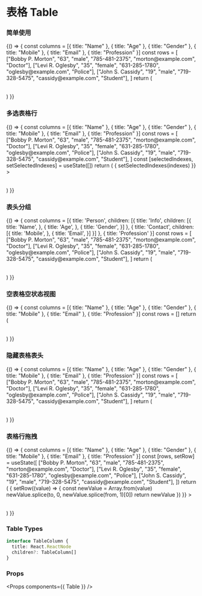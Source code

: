 
<Meta title="Table" component={Table} />

# 表格 Table

### 简单使用

<Preview>
  <Story name="Table">
    {() => {
      const columns = [{ title: "Name" }, { title: "Age" }, { title: "Gender" }, { title: "Mobile" }, { title: "Email" }, { title: "Profession" }]
      const rows = [
        ["Bobby P. Morton", "63", "male", "785-481-2375", "morton@example.com", "Doctor"],
        ["Levi R. Oglesby", "35", "female", "631-285-1780", "oglesby@example.com", "Police"],
        ["John S. Cassidy", "19", "male", "719-328-5475", "cassidy@example.com", "Student"],
      ]
      return (
        <Table
          columns={columns}
          rows={rows}
        ></Table>
      )
    }}
  </Story>
</Preview>

### 多选表格行

<Preview>
  <Story name="Table with selection">
    {() => {
      const columns = [{ title: "Name" }, { title: "Age" }, { title: "Gender" }, { title: "Mobile" }, { title: "Email" }, { title: "Profession" }]
      const rows = [
        ["Bobby P. Morton", "63", "male", "785-481-2375", "morton@example.com", "Doctor"],
        ["Levi R. Oglesby", "35", "female", "631-285-1780", "oglesby@example.com", "Police"],
        ["John S. Cassidy", "19", "male", "719-328-5475", "cassidy@example.com", "Student"],
      ]
      const [selectedIndexes, setSelectedIndexes] = useState([])
      return (
        <Table
          columns={columns}
          rows={rows}
          selectedIndexes={selectedIndexes}
          onSelected={(indexes) => { setSelectedIndexes(indexes) }}
        ></Table>
      )
    }}
  </Story>
</Preview>

### 表头分组

<Preview>
  <Story name="Table with grouping column">
    {() => {
      const columns = [{
        title: 'Person',
        children: [{
          title: 'Info',
          children: [{
            title: 'Name',
          }, {
            title: 'Age',
          }, {
            title: 'Gender',
          }]
        }, {
          title: 'Contact',
          children: [{
            title: 'Mobile',
          }, {
            title: 'Email',
          }]
        }]
      }, {
        title: 'Profession'
      }]
      const rows = [
        ["Bobby P. Morton", "63", "male", "785-481-2375", "morton@example.com", "Doctor"],
        ["Levi R. Oglesby", "35", "female", "631-285-1780", "oglesby@example.com", "Police"],
        ["John S. Cassidy", "19", "male", "719-328-5475", "cassidy@example.com", "Student"],
      ]
      return (
        <Table
          columns={columns}
          rows={rows}
        ></Table>
      )
    }}
  </Story>
</Preview>

### 空表格空状态视图

<Preview>
  <Story name="Table with empty data">
    {() => {
      const columns = [{ title: "Name" }, { title: "Age" }, { title: "Gender" }, { title: "Mobile" }, { title: "Email" }, { title: "Profession" }]
      const rows = []
      return (
        <Table
          columns={columns}
          rows={rows}
        ></Table>
      )
    }}
  </Story>
</Preview>

### 隐藏表格表头

<Preview>
  <Story name="Table hide header">
    {() => {
      const columns = [{ title: "Name" }, { title: "Age" }, { title: "Gender" }, { title: "Mobile" }, { title: "Email" }, { title: "Profession" }]
      const rows = [
        ["Bobby P. Morton", "63", "male", "785-481-2375", "morton@example.com", "Doctor"],
        ["Levi R. Oglesby", "35", "female", "631-285-1780", "oglesby@example.com", "Police"],
        ["John S. Cassidy", "19", "male", "719-328-5475", "cassidy@example.com", "Student"],
      ]
      return (
        <Table
          columns={columns}
          rows={rows}
          hideHeader
        ></Table>
      )
    }}
  </Story>
</Preview>

### 表格行拖拽

<Preview>
  <Story name="Table with drag and drop">
    {() => {
      const columns = [{ title: "Name" }, { title: "Age" }, { title: "Gender" }, { title: "Mobile" }, { title: "Email" }, { title: "Profession" }]
      const [rows, setRow] = useState([
        ["Bobby P. Morton", "63", "male", "785-481-2375", "morton@example.com", "Doctor"],
        ["Levi R. Oglesby", "35", "female", "631-285-1780", "oglesby@example.com", "Police"],
        ["John S. Cassidy", "19", "male", "719-328-5475", "cassidy@example.com", "Student"],
      ])
      return (
        <Table
          columns={columns}
          rows={rows}
          onDragged={(from, to) => {
            setRow((value) => {
              const newValue = Array.from(value)
              newValue.splice(to, 0, newValue.splice(from, 1)[0])
              return newValue
            })
          }}
        ></Table>
      )
    }}
  </Story>
</Preview>

### Table Types

```typescript
interface TableColumn {
  title: React.ReactNode
  children?: TableColumn[]
}
```

### Props

<Props components={{ Table }} />